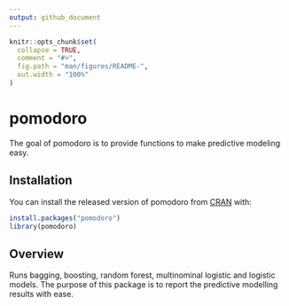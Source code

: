 ```yaml
---
output: github_document
---
```


<!-- README.md is generated from README.Rmd. Please edit that file -->

```r
knitr::opts_chunk$set(
  collapse = TRUE,
  comment = "#>",
  fig.path = "man/figures/README-",
  out.width = "100%"
)
```

# pomodoro


<!-- badges: start -->
<!-- badges: end -->

The goal of pomodoro is to provide functions to make predictive modeling easy.

## Installation

You can install the released version of pomodoro from [CRAN](https://CRAN.R-project.org) with:

``` r
install.packages("pomodoro")
library(pomodoro)
```

## Overview

Runs bagging, boosting, random forest, multinominal logistic and logistic models. The purpose of this package is to report the 
predictive modelling results with ease.




